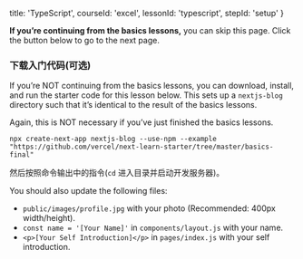 
  title: 'TypeScript',
  courseId: 'excel',
  lessonId: 'typescript',
  stepId: 'setup'
}

**If you’re continuing from the basics lessons,** you can skip this page. Click the button below to go to the next page.

<SkipPageButton meta={meta} />

### 下载入门代码(可选)

If you’re NOT continuing from the basics lessons, you can download, install, and run the starter code for this lesson below. This sets up a `nextjs-blog` directory such that it’s identical to the result of the basics lessons.

Again, this is NOT necessary if you’ve just finished the basics lessons.

```shell
npx create-next-app nextjs-blog --use-npm --example "https://github.com/vercel/next-learn-starter/tree/master/basics-final"
```

然后按照命令输出中的指令(`cd` 进入目录并启动开发服务器)。

You should also update the following files:

- `public/images/profile.jpg` with your photo (Recommended: 400px width/height).
- `const name = '[Your Name]'` in `components/layout.js` with your name.
- `<p>[Your Self Introduction]</p>` in `pages/index.js` with your self introduction.

